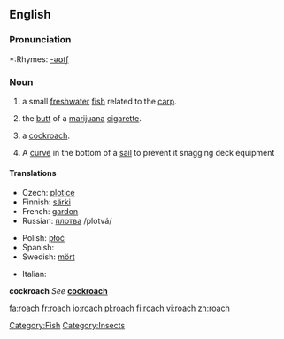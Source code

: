 {{wikipedia|Roach}}
==English==

===Pronunciation===
*:Rhymes: [[Rhymes:English:-əʊtʃ|-əʊtʃ]]

===Noun===
{{en-noun|es}}

# a small [[freshwater]] [[fish]] related to the [[carp]].
# {{context|slang|smoking}} the [[butt]] of a [[marijuana]] [[cigarette]].
# {{US}} a [[cockroach]].
#{{nautical}} A [[curve]] in the bottom of a [[sail]] to prevent it snagging deck equipment

====Translations====

{{trans-top|freshwater fish}}
*Czech: [[plotice]] {{f}}
*Finnish: [[särki]]
*French: [[gardon]] {{m}}
*Russian: [[плотва]] /plotvá/ {{f}}
{{trans-mid}}
*Polish: [[płoć]] {{f}}
*Spanish: {{t-|es|leucisco|m}}
*Swedish: [[mört]] {{c}}
{{trans-bottom}}

{{trans-top|slang: butt of a marijuana cigarette}}
{{trans-mid}}
{{trans-bottom}}

{{trans-top|curve in the bottom of a sail}}
*Italian: {{t-|it|allunamento|m}}
{{trans-mid}}
{{trans-bottom}}

'''cockroach'''
''See'' '''[[cockroach]]'''

[[Category:Fish]]
[[Category:Insects]]

[[fa:roach]]
[[fr:roach]]
[[io:roach]]
[[pl:roach]]
[[fi:roach]]
[[vi:roach]]
[[zh:roach]]